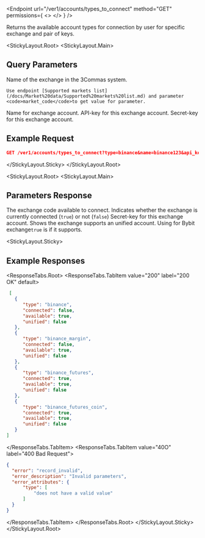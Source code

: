 
<Endpoint
  url="/ver1/accounts/types_to_connect"
  method="GET"
  permissions={
    <>
      <Permission title="Permission" description="NONE" />
      <Permission title="Security" description="SIGNED" />
    </>
  }
/>

Returns the available account types for connection by user for specific exchange and pair of keys.

<StickyLayout.Root>
<StickyLayout.Main>

## Query Parameters

<ApiParam name='type' type='string' id="type" required>
    Name of the exchange in the 3Commas system.

    Use endpoint [Supported markets list](/docs/Market%20data/Supported%20markets%20list.md) and parameter <code>market_code</code>to get value for parameter.
</ApiParam>

<ApiParam name='name' type='string' id="name" required>
    Name for exchange account.
</ApiParam>

<ApiParam name='api_key' type='string' id="api_key" required>
    API-key for this exchange account.
</ApiParam>

<ApiParam name='secret' type='string' id="secret" required>
    Secret-key for this exchange account.
</ApiParam>
</StickyLayout.Main>
<StickyLayout.Sticky>

## Example Request

```json
GET /ver1/accounts/types_to_connect?type=binance&name=binance123&api_key=6q4zuON***XKi8kOMepGT***xcxkBlIACvhY***8Qr97MsAT9***p4qe9Uezqrrd&secret=7CfL1slT***8xzCsgzA***4yfNGvOav***QO
```

</StickyLayout.Sticky>
</StickyLayout.Root>

<StickyLayout.Root>
<StickyLayout.Main>

## Parameters Response

<ApiParam name='type' type='string' id="type">
   The exchange code available to connect.
</ApiParam>

<ApiParam name='connected' type='boolean' id="connected">
   Indicates whether the exchange is currently connected (<code>true</code>) or not (<code>false</code>)
</ApiParam>

<ApiParam name='available' type='boolean' id="available">
   Secret-key for this exchange account.
</ApiParam>

<ApiParam name='unified' type='boolean' id="unified">
  Shows the exchange supports an unified account. 
  Using for Bybit exchange<code>true</code> is if it supports.
</ApiParam>
</StickyLayout.Main>
   

<StickyLayout.Sticky>

## Example Responses

<ResponseTabs.Root>
<ResponseTabs.TabItem value="200" label="200 OK" default>

```json
 [
   {
      "type": "binance",
      "connected": false,
      "available": true,
      "unified": false
   },
   {
      "type": "binance_margin",
      "connected": false,
      "available": true,
      "unified": false
   },
   {
      "type": "binance_futures",
      "connected": true,
      "available": true,
      "unified": false
   },
   {
      "type": "binance_futures_coin",
      "connected": true,
      "available": true,
      "unified": false
   }
]
```
</ResponseTabs.TabItem>
<ResponseTabs.TabItem value="40O" label="400 Bad Request">

  ```json
{
    "error": "record_invalid",
    "error_description": "Invalid parameters",
    "error_attributes": {
        "type": [
            "does not have a valid value"
        ]
    }
}
```
</ResponseTabs.TabItem>
</ResponseTabs.Root>
</StickyLayout.Sticky>
</StickyLayout.Root>
